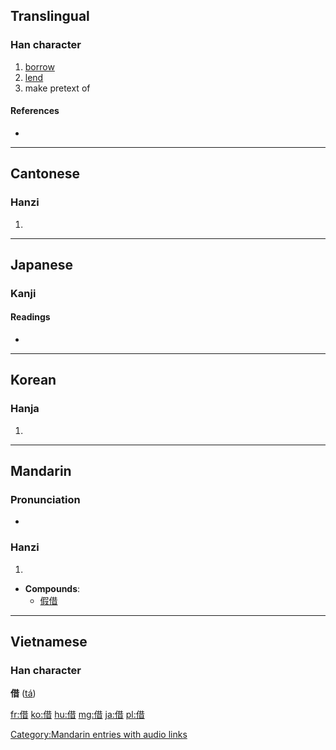 {{also|藉}}
==Translingual==

===Han character===
{{Han char|rn=9|rad=人|as=08|sn=10|four=2426<sub>1</sub>|canj=人廿日 (OTA)|ids=⿰[[亻]][[昔]]}}

# [[borrow]]
# [[lend]]
# make pretext of

====References====
* {{Han ref|kx=0108.100|dkj=00781|dj=0230.060|hdz=10171.050|uh=501F|ud=20511|bh=ADC9|bd=44489}}

----

==Cantonese==

===Hanzi===
{{yue-hanzi|jyut=|y=je3}}

# {{defn|Cantonese|sort=人08}}

----

==Japanese==

===Kanji===
{{ja-kanji|grade=4|rs=人08}}

====Readings====
* {{ja-readings|on=[[しゃく]] (shaku), [[しゃ]] (sha), [[せき]] (seki)|kun=[[かりる]] (kariru), [[かり]] (kari), [[たとい]] (tatoi)}}

----

==Korean==

===Hanja===
{{ko-hanja|hangeul=[[차]], [[적]]|rv=cha, jeok|mr=ch'a, chŏk}}

# {{defn|Korean|sort=人08}}

----

==Mandarin==

===Pronunciation===
*{{audio|zh-jiè.ogg|audio}}

===Hanzi===
{{cmn-hanzi|pin=[[chāng]] ([[chang1]]), [[jiè]] ([[jie4]])|wg=ch'ang<sup>1</sup>, chieh<sup>4</sup>}}

# {{defn|Mandarin|sort=人08}}
* '''Compounds''':
** [[假借]]

[[Category:Mandarin entries with audio links]]

----

==Vietnamese==
===Han character===
'''借''' ([[tá]])

[[fr:借]]
[[ko:借]]
[[hu:借]]
[[mg:借]]
[[ja:借]]
[[pl:借]]